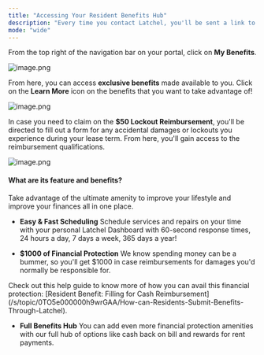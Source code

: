 ```yaml
---
title: "Accessing Your Resident Benefits Hub"
description: "Every time you contact Latchel, you'll be sent a link to access your online portal. Latchel offers wide range of popular benefits you can choose from to enhance your resident experience. Here's how you can access your Resident Benefits Hub."
mode: "wide"
---
```


From the top right of the navigation bar on your portal, click on **My Benefits**.

<Frame>
  <img src="/images/rtaImage-1-18.jpg" alt="image.png" />
</Frame>

From here, you can access **exclusive benefits** made available to you. Click on the **Learn More** icon on the benefits that you want to take advantage of!

<Frame>
  <img src="/images/rtaImage-1-19.jpg" alt="image.png" />
</Frame>

In case you need to claim on the **$50 Lockout Reimbursement**, you'll be directed to fill out a form for any accidental damages or lockouts you experience during your lease term. From here, you'll gain access to the reimbursement qualifications. &#x20;

<Frame>
  <img src="/images/rtaImage-1-20.jpg" alt="image.png" />
</Frame>

#### What are its feature and benefits?

Take advantage of the ultimate amenity to improve your lifestyle and improve your finances all in one place.

- **Easy & Fast Scheduling**
  Schedule services and repairs on your time with your personal Latchel Dashboard with 60-second response times, 24 hours a day, 7 days a week, 365 days a year!

- **\$1000 of Financial Protection** We know spending money can be a bummer, so you'll get \$1000 in case reimbursements for damages you'd normally be responsible for.
<Tip>
  Check out this help guide to know more of how you can avail this financial protection: [Resident Benefit: Filling for Cash Reimbursement](/s/topic/0TO5e000000h9wrGAA/How-can-Residents-Submit-Benefits-Through-Latchel).
</Tip>
  

- **Full Benefits Hub**
  You can add even more financial protection amenities with our full hub of options like cash back on bill and rewards for rent payments.